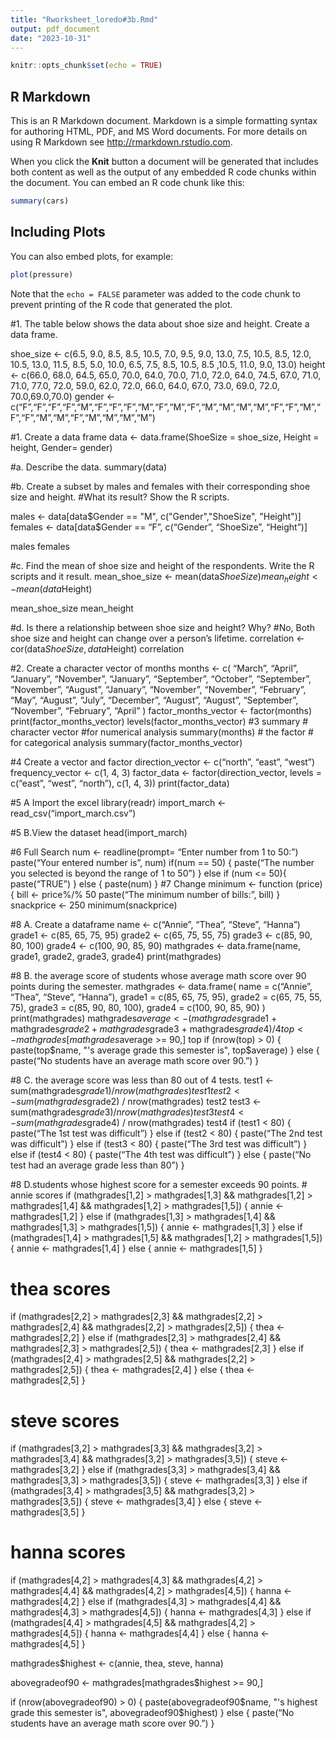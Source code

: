 ```yaml
---
title: "Rworksheet_loredo#3b.Rmd"
output: pdf_document
date: "2023-10-31"
---
```


```r
knitr::opts_chunk$set(echo = TRUE)
```

## R Markdown

This is an R Markdown document. Markdown is a simple formatting syntax for authoring HTML, PDF, and MS Word documents. For more details on using R Markdown see <http://rmarkdown.rstudio.com>.

When you click the **Knit** button a document will be generated that includes both content as well as the output of any embedded R code chunks within the document. You can embed an R code chunk like this:

```r
summary(cars)
```

## Including Plots

You can also embed plots, for example:

```r
plot(pressure)
```

Note that the `echo = FALSE` parameter was added to the code chunk to prevent printing of the R code that generated the plot.

#1. The table below shows the data about shoe size and height. Create a data frame.

shoe_size <- c(6.5, 9.0, 8.5, 8.5, 10.5, 7.0, 9.5, 9.0, 13.0, 7.5, 10.5, 8.5, 12.0, 10.5, 13.0, 11.5, 8.5, 5.0, 10.0, 6.5, 7.5, 8.5, 10.5, 8.5 ,10.5, 11.0, 9.0, 13.0)
height <- c(66.0, 68.0, 64.5, 65.0, 70.0, 64.0, 70.0, 71.0, 72.0, 64.0, 74.5, 67.0, 71.0, 71.0, 77.0, 72.0, 59.0, 62.0, 72.0, 66.0, 64.0, 67.0, 73.0, 69.0, 72.0, 70.0,69.0,70.0)
gender <- c("F","F","F","F","M","F","F","F","M","F","M","F","M","M","M","M","F","F","M","F","F","M","M","F","M","M","M","M")

#1. Create a data frame
  data <- data.frame(ShoeSize = shoe_size, Height = height, Gender=    gender)

#a. Describe the data. 
  summary(data)

#b. Create a subset by males and females with their corresponding shoe size and height.
#What its result? Show the R scripts. 

  males <- data[data$Gender == "M", c("Gender","ShoeSize", "Height")]
females <- data[data$Gender == "F", c("Gender", "ShoeSize", "Height")]

  males
  females



#c. Find the mean of shoe size and height of the respondents. Write the R scripts and it result.
  mean_shoe_size <- mean(data$ShoeSize)
  mean_height <- mean(data$Height)

  mean_shoe_size
  mean_height

#d. Is there a relationship between shoe size and height? Why?
#No, Both shoe size and height can change over a person's lifetime. 
  correlation <- cor(data$ShoeSize, data$Height)
  correlation 

#2. Create a character vector of months
  months <- c(
  "March", "April", "January", "November", "January",
  "September", "October", "September", "November", "August",
  "January", "November", "November", "February", "May", "August",
  "July", "December", "August", "August", "September", "November", "February", "April"
)
     factor_months_vector <- factor(months)
     print(factor_months_vector)
    levels(factor_months_vector)
#3 summary 
    # character vector
    #for numerical analysis
    summary(months)
    # the factor
    # for categorical analysis
    summary(factor_months_vector)
    
#4 Create a vector and factor
    direction_vector <- c("north", "east", "west")
    frequency_vector <- c(1, 4, 3)
    factor_data <- factor(direction_vector, levels = c("east", "west", "north"), c(1, 4, 3))
    print(factor_data) 
    
#5 A Import the excel
     library(readr)
     import_march <- read_csv("import_march.csv")
   
#5 B.View the dataset
     head(import_march)
    
#6 Full Search
   num <- readline(prompt= "Enter number from 1 to 50:") 
    paste("Your entered number is ", num)
    if(num == 50) {
      paste("The number you selected is beyond the range of 1 to 50")
    } else if (num <= 50){
      paste("TRUE")
    } else {
      paste(num)
    }
#7 Change
     minimum <- function (price) {
    bill <- price%/% 50 
    paste("The minimum number of bills:", bill)
    }
     snackprice <- 250
     minimum(snackprice) 
     
#8 A. Create a dataframe
     name <- c("Annie", "Thea", "Steve", "Hanna")
     grade1 <- c(85, 65, 75, 95)
     grade2 <- c(65, 75, 55, 75)
     grade3 <- c(85, 90, 80, 100)
     grade4 <- c(100, 90, 85, 90)
     mathgrades <- data.frame(name, grade1, grade2, grade3, grade4)
     print(mathgrades) 
     
#8 B. the average score of students whose average math score over 90 points during the semester.
     mathgrades <- data.frame(
       name = c("Annie", "Thea", "Steve", "Hanna"),
       grade1 = c(85, 65, 75, 95),
       grade2 = c(65, 75, 55, 75),
       grade3 = c(85, 90, 80, 100),
       grade4 = c(100, 90, 85, 90)
     )
     print(mathgrades)
     mathgrades$average <- (mathgrades$grade1 + mathgrades$grade2 + mathgrades$grade3 + mathgrades$grade4) / 4
     top <- mathgrades[mathgrades$average >= 90,]
     top
     if (nrow(top) > 0) {
       paste(top$name, "'s average grade this semester is", top$average)
     } else {
       paste("No students have an average math score over 90.")
     }

#8 C. the average score was less than 80 out of 4 tests.
     test1 <- sum(mathgrades$grade1) / nrow(mathgrades)
     test1 
     test2 <- sum(mathgrades$grade2) / nrow(mathgrades)
     test2 
     test3 <- sum(mathgrades$grade3) / nrow(mathgrades)
     test3 
     test4 <- sum(mathgrades$grade4) / nrow(mathgrades)
     test4
      if (test1 < 80) {
       paste("The 1st test was difficult")
     } else if (test2 < 80) {
       paste("The 2nd test was difficult")
     } else if (test3 < 80) {
       paste("The 3rd test was difficult")
     } else if (test4 < 80) {
       paste("The 4th test was difficult")
     } else {
       paste("No test had an average grade less than 80")
     } 
     
#8 D.students whose highest score for a semester exceeds 90 points. 
     # annie scores
if (mathgrades[1,2] > mathgrades[1,3] && mathgrades[1,2] > mathgrades[1,4] && mathgrades[1,2] > mathgrades[1,5]) {
  annie <- mathgrades[1,2]
} else if (mathgrades[1,3] > mathgrades[1,4] && mathgrades[1,3] > mathgrades[1,5]) {
  annie <- mathgrades[1,3]
} else if (mathgrades[1,4] > mathgrades[1,5] && mathgrades[1,2] > mathgrades[1,5]) {
  annie <- mathgrades[1,4]
} else {
  annie <- mathgrades[1,5]
}

# thea scores
if (mathgrades[2,2] > mathgrades[2,3] && mathgrades[2,2] > mathgrades[2,4] && mathgrades[2,2] > mathgrades[2,5]) {
  thea <- mathgrades[2,2]
} else if (mathgrades[2,3] > mathgrades[2,4] && mathgrades[2,3] > mathgrades[2,5]) {
  thea <- mathgrades[2,3]
} else if (mathgrades[2,4] > mathgrades[2,5] && mathgrades[2,2] > mathgrades[2,5]) {
  thea <- mathgrades[2,4]
} else {
  thea <- mathgrades[2,5]
}

# steve scores
if (mathgrades[3,2] > mathgrades[3,3] && mathgrades[3,2] > mathgrades[3,4] && mathgrades[3,2] > mathgrades[3,5]) {
  steve <- mathgrades[3,2]
} else if (mathgrades[3,3] > mathgrades[3,4] && mathgrades[3,3] > mathgrades[3,5]) {
  steve <- mathgrades[3,3]
} else if (mathgrades[3,4] > mathgrades[3,5] && mathgrades[3,2] > mathgrades[3,5]) {
  steve <- mathgrades[3,4]
} else {
  steve <- mathgrades[3,5]
}

# hanna scores
if (mathgrades[4,2] > mathgrades[4,3] && mathgrades[4,2] > mathgrades[4,4] && mathgrades[4,2] > mathgrades[4,5]) {
  hanna <- mathgrades[4,2]
} else if (mathgrades[4,3] > mathgrades[4,4] && mathgrades[4,3] > mathgrades[4,5]) {
  hanna <- mathgrades[4,3]
} else if (mathgrades[4,4] > mathgrades[4,5] && mathgrades[4,2] > mathgrades[4,5]) {
  hanna <- mathgrades[4,4]
} else {
  hanna <- mathgrades[4,5]
}

mathgrades$highest <- c(annie, thea, steve, hanna)

abovegradeof90 <- mathgrades[mathgrades$highest >= 90,]

if (nrow(abovegradeof90) > 0) {
  paste(abovegradeof90$name, "'s highest grade this semester is", abovegradeof90$highest)
} else {
  paste("No students have an average math score over 90.")
}



